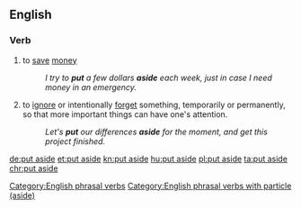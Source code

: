 ==English==

===Verb===
{{head|en|verb|head=[[put]] [[aside]]}}

# to [[save]] [[money]]
#:''I try to '''put''' a few dollars '''aside''' each week, just in case I need money in an emergency.''
# to [[ignore]] or intentionally [[forget]] something, temporarily or permanently, so that more important things can have one's attention.
#:''Let's '''put''' our differences '''aside''' for the moment, and get this project finished.''

[[Category:English phrasal verbs]]
[[Category:English phrasal verbs with particle (aside)]]

[[de:put aside]]
[[et:put aside]]
[[kn:put aside]]
[[hu:put aside]]
[[pl:put aside]]
[[ta:put aside]]
[[chr:put aside]]